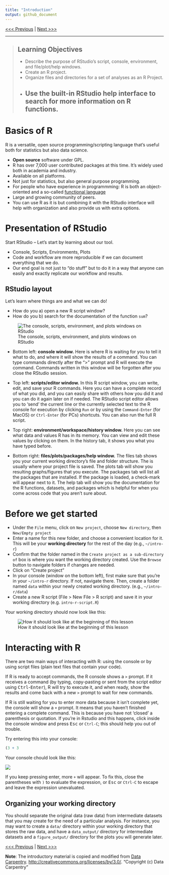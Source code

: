 ```yaml
---
title: "Introduction"
output: github_document
---
```


[<<< Previous](../README.md) | [Next >>>](02-functions.md)

------------

> ## Learning Objectives
>
> * Describe the purpose of RStudio’s script, console, environment, and file/plot/help windows.
> * Create an R project.
> * Organize files and directories for a set of analyses as an R Project.
> * Use the built-in RStudio help interface to search for more information on R functions.
------------

# Basics of R

R is a versatile, open source programming/scripting language that's useful both
for statistics but also data science.

* **Open source** software under GPL.
* R has over 7,000 user contributed packages at this time. It's widely used both
  in academia and industry.
* Available on all platforms.
* Not just for statistics, but also general purpose programming.
* For people who have experience in programmming: R is both an object-oriented
  and a so-called [functional language](http://adv-r.had.co.nz/Functional-programming.html)
* Large and growing community of peers.
* You can use R as it is but combining it with the RStudio interface will help with organization and also provide us with extra options.


# Presentation of RStudio

Start RStudio -- Let's start by learning about our tool.

* Console, Scripts, Environments, Plots
* Code and workflow are more reproducible if we can document everything that we
  do.
* Our end goal is not just to "do stuff" but to do it in a way that anyone can
  easily and exactly replicate our workflow and results.
  
## RStudio layout

Let's learn where things are and what we can do!

* How do you a) open a new R script window?
* How do you b) search for the documentation of the function ```sum```?

![The console, scripts, environment, and plots windows on RStudio](https://github.com/connor-french/intro-r/blob/master/images/RStudioLayout.png)

* Bottom left: **console window.** Here is where R is waiting for you to tell it what to do, and where it will show the results of a command. You can type commands directly after the ">" prompt and R will execute the command. Commands written in this window will be forgotten after you close the RStudio session.

* Top left: **scripts/editor window.** In this R script window, you can write, edit, and save your R commands. Here you can have a complete record of what you did, and you can easily share with others how you did it and you can do it again later on if needed. The RStudio script editor allows you to 'send' the current line or the currently selected text to the R console for execution by clicking `Run` or by using the `Command-Enter` (for MacOS) or `Ctrl-Enter` (for PCs) shortcuts. You can also run the full R script.

* Top right: **environment/workspace/history window.** Here you can see what data and values R has in its memory. You can view and edit these values by clicking on them. In the history tab, it shows you what you have typed before.

* Bottom right: **files/plots/packages/help window.** The files tab shows you your current working directory's file and folder structure. The is usually where your project file is saved. The plots tab will show you resulting graphs/figures that you execute. The packages tab will list all the packages that are installed. If the package is loaded, a check-mark will appear next to it. The help tab will show you the documentation for the R functions, datasets, and packages which is helpful for when you come across code that you aren't sure about.

# Before we get started

* Under the `File` menu, click on `New project`, choose `New directory`, then
  `New/Empty project`
* Enter a name for this new folder, and choose a convenient location for
  it. This will be your **working directory** for the rest of the day
  (e.g., `~/intro-r`)
* Confirm that the folder named in the `Create project as a sub-directory of` box is where you want the working directory created. Use the `Browse` button to navigate folders if changes are needed.
* Click on "Create project"
* In your console (window on the bottom left), first make sure that you're in your `~/intro-r` directory. If not, navigate there. Then, create a folder named `data` within your newly created working directory.
  (e.g., `~/intro-r/data`)
* Create a new R script (File > New File > R script) and save it in your working
  directory (e.g. `intro-r-script.R`)

Your working directory should now look like this:

![How it should look like at the beginning of this lesson](../images/r_starting_how_it_should_like.png)


# Interacting with R

There are two main ways of interacting with R: using the console or by using
script files (plain text files that contain your code).

If R is ready to accept commands, the R console shows a `>` prompt. If it
receives a command (by typing, copy-pasting or sent from the script editor using
<kbd>Ctrl</kbd>-<kbd>Enter</kbd>), R will try to execute it, and when ready, show the results and
come back with a new `>` prompt to wait for new commands.

If R is still waiting for you to enter more data because it isn't complete yet,
the console will show a `+` prompt. It means that you haven't finished entering
a complete command. This is because you have not 'closed' a parenthesis or
quotation. If you're in Rstudio and this happens, click inside the console
window and press <kbd>Esc</kbd> or `Ctrl-C`; this should help you out of trouble.

Try entering this into your console:

```r
(3 + 3
```

Your console chould look like this:

![](../images/unclosed-parentheses.png)

If you keep pressing enter, more `+` will appear. To fix this, close the parentheses with `)` to evaluate the expression, or <kbd>Esc</kbd> or `Ctrl-C` to escape and leave the expression unevaluated.


## Organizing your working directory

You should separate the original data (raw data) from intermediate datasets that
you may create for the need of a particular analysis. For instance, you may want
to create a `data/` directory within your working directory that stores the raw
data, and have a `data_output/` directory for intermediate datasets and a
`figure_output/` directory for the plots you will generate later. 

[<<< Previous](../README.md) | [Next >>>](02-functions.md)   

**Note**: The introductory material is copied and modified from [Data Carpentry](http://datacarpentry.org). [http://creativecommons.org/licenses/by/3.0/](http://creativecommons.org/licenses/by/3.0/).
"Copyright (c) Data Carpentry"
